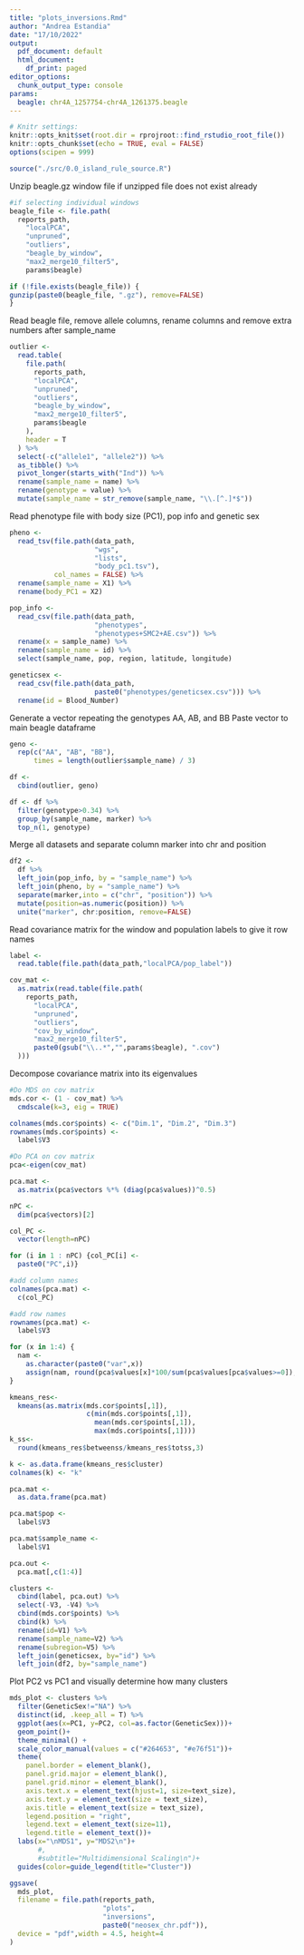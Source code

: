 ```yaml
---
title: "plots_inversions.Rmd"
author: "Andrea Estandia"
date: "17/10/2022"
output:
  pdf_document: default
  html_document:
    df_print: paged
editor_options:
  chunk_output_type: console
params:
  beagle: chr4A_1257754-chr4A_1261375.beagle
---
```

  
```r
# Knitr settings: 
knitr::opts_knit$set(root.dir = rprojroot::find_rstudio_root_file())
knitr::opts_chunk$set(echo = TRUE, eval = FALSE)
options(scipen = 999)
```

```r
source("./src/0.0_island_rule_source.R")
```

Unzip beagle.gz window file if unzipped file does not exist already
```r
#if selecting individual windows
beagle_file <- file.path(
  reports_path,
    "localPCA",
    "unpruned",
    "outliers",
    "beagle_by_window",
    "max2_merge10_filter5",
    params$beagle)

if (!file.exists(beagle_file)) {
gunzip(paste0(beagle_file, ".gz"), remove=FALSE)
}
```

Read beagle file, remove allele columns, rename columns and remove extra 
numbers after sample_name
```r
outlier <- 
  read.table(
    file.path(
      reports_path,
      "localPCA",
      "unpruned",
      "outliers",
      "beagle_by_window",
      "max2_merge10_filter5",
      params$beagle
    ),
    header = T
  ) %>%
  select(-c("allele1", "allele2")) %>%
  as_tibble() %>%
  pivot_longer(starts_with("Ind")) %>%
  rename(sample_name = name) %>%
  rename(genotype = value) %>%
  mutate(sample_name = str_remove(sample_name, "\\.[^.]*$"))

```

Read phenotype file with body size (PC1), pop info and genetic sex
```r
pheno <-
  read_tsv(file.path(data_path,
                     "wgs",
                     "lists",
                     "body_pc1.tsv"),
           col_names = FALSE) %>%
  rename(sample_name = X1) %>%
  rename(body_PC1 = X2)

pop_info <- 
  read_csv(file.path(data_path,
                     "phenotypes",
                     "phenotypes+SMC2+AE.csv")) %>%
  rename(x = sample_name) %>%
  rename(sample_name = id) %>%
  select(sample_name, pop, region, latitude, longitude)

geneticsex <-
  read_csv(file.path(data_path, 
                     paste0("phenotypes/geneticsex.csv"))) %>%
  rename(id = Blood_Number)
```

Generate a vector repeating the genotypes AA, AB, and BB
Paste vector to main beagle dataframe
```r
geno <-
  rep(c("AA", "AB", "BB"),
      times = length(outlier$sample_name) / 3)

df <- 
  cbind(outlier, geno)

df <- df %>% 
  filter(genotype>0.34) %>% 
  group_by(sample_name, marker) %>% 
  top_n(1, genotype)
```

Merge all datasets and separate column marker into chr and position
```r
df2 <- 
  df %>% 
  left_join(pop_info, by = "sample_name") %>% 
  left_join(pheno, by = "sample_name") %>% 
  separate(marker,into = c("chr", "position")) %>% 
  mutate(position=as.numeric(position)) %>% 
  unite("marker", chr:position, remove=FALSE)
```

Read covariance matrix for the window and population labels to give it row names
```r
label <- 
  read.table(file.path(data_path,"localPCA/pop_label"))

cov_mat <-
  as.matrix(read.table(file.path(
    reports_path,
      "localPCA",
      "unpruned",
      "outliers",
      "cov_by_window",
      "max2_merge10_filter5",
      paste0(gsub("\\..*","",params$beagle), ".cov")
  )))

```

Decompose covariance matrix into its eigenvalues 
```r
#Do MDS on cov matrix
mds.cor <- (1 - cov_mat) %>%
  cmdscale(k=3, eig = TRUE)

colnames(mds.cor$points) <- c("Dim.1", "Dim.2", "Dim.3")
rownames(mds.cor$points) <-
  label$V3

#Do PCA on cov matrix
pca<-eigen(cov_mat)

pca.mat <-
  as.matrix(pca$vectors %*% (diag(pca$values))^0.5)

nPC <-
  dim(pca$vectors)[2]

col_PC <- 
  vector(length=nPC)

for (i in 1 : nPC) {col_PC[i] <-
  paste0("PC",i)}

#add column names
colnames(pca.mat) <-
  c(col_PC)

#add row names
rownames(pca.mat) <-
  label$V3

for (x in 1:4) {
  nam <- 
    as.character(paste0("var",x))
    assign(nam, round(pca$values[x]*100/sum(pca$values[pca$values>=0]),2))
}

kmeans_res<-
  kmeans(as.matrix(mds.cor$points[,1]), 
                   c(min(mds.cor$points[,1]),
                     mean(mds.cor$points[,1]),
                     max(mds.cor$points[,1])))
k_ss<-
  round(kmeans_res$betweenss/kmeans_res$totss,3)

k <- as.data.frame(kmeans_res$cluster)
colnames(k) <- "k"

pca.mat <- 
  as.data.frame(pca.mat)

pca.mat$pop <- 
  label$V3

pca.mat$sample_name <- 
  label$V1

pca.out <- 
  pca.mat[,c(1:4)]

clusters <- 
  cbind(label, pca.out) %>%
  select(-V3, -V4) %>% 
  cbind(mds.cor$points) %>% 
  cbind(k) %>% 
  rename(id=V1) %>% 
  rename(sample_name=V2) %>% 
  rename(subregion=V5) %>%
  left_join(geneticsex, by="id") %>% 
  left_join(df2, by="sample_name")
```

Plot PC2 vs PC1 and visually determine how many clusters
```r
mds_plot <- clusters %>% 
  filter(GeneticSex!="NA") %>% 
  distinct(id, .keep_all = T) %>% 
  ggplot(aes(x=PC1, y=PC2, col=as.factor(GeneticSex)))+
  geom_point()+
  theme_minimal() +
  scale_color_manual(values = c("#264653", "#e76f51"))+
  theme(
    panel.border = element_blank(),
    panel.grid.major = element_blank(),
    panel.grid.minor = element_blank(), 
    axis.text.x = element_text(hjust=1, size=text_size),
    axis.text.y = element_text(size = text_size),
    axis.title = element_text(size = text_size),
    legend.position = "right",
    legend.text = element_text(size=11),
    legend.title = element_text())+
  labs(x="\nMDS1", y="MDS2\n")+
       #, 
       #subtitle="Multidimensional Scaling\n")+
  guides(color=guide_legend(title="Cluster"))

ggsave(
  mds_plot,
  filename = file.path(reports_path, 
                       "plots", 
                       "inversions",
                       paste0("neosex_chr.pdf")),
  device = "pdf",width = 4.5, height=4
)
```